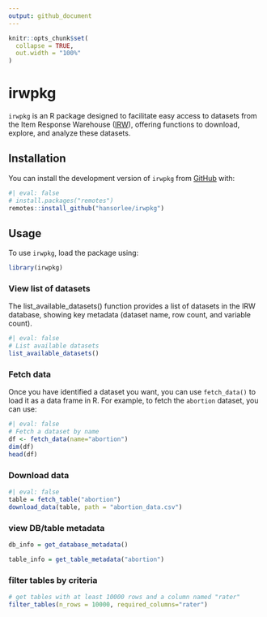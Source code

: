 ```yaml
---
output: github_document
---
```


```r
knitr::opts_chunk$set(
  collapse = TRUE,
  out.width = "100%"
)
```

# irwpkg

`irwpkg` is an R package designed to facilitate easy access to datasets from the Item Response Warehouse ([IRW](https://datapages.github.io/irw/)), offering functions to download, explore, and analyze these datasets.

## Installation

You can install the development version of `irwpkg` from [GitHub](https://github.com/) with:

```r
#| eval: false
# install.packages("remotes")
remotes::install_github("hansorlee/irwpkg")
```

## Usage

To use `irwpkg`, load the package using:

```r
library(irwpkg)
```

### View list of datasets

The list_available_datasets() function provides a list of datasets in the IRW database, showing key metadata (dataset name, row count, and variable count).

```r
#| eval: false
# List available datasets
list_available_datasets()
```

### Fetch data

Once you have identified a dataset you want, you can use `fetch_data()` to load it as a data frame in R. For example, to fetch the `abortion` dataset, you can use:

```r
#| eval: false
# Fetch a dataset by name
df <- fetch_data(name="abortion")
dim(df)
head(df)
```

### Download data

```r
#| eval: false
table = fetch_table("abortion")
download_data(table, path = "abortion_data.csv")
```

### view DB/table metadata

```r
db_info = get_database_metadata()

table_info = get_table_metadata("abortion")
```

### filter tables by criteria

```r
# get tables with at least 10000 rows and a column named "rater"
filter_tables(n_rows = 10000, required_columns="rater")
```
